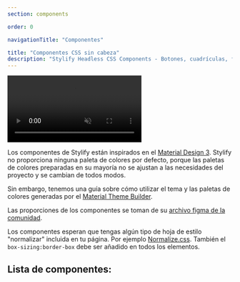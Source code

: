 ```yaml
---
section: components

order: 0

navigationTitle: "Componentes"

title: "Componentes CSS sin cabeza"
description: "Stylify Headless CSS Components - Botones, cuadrículas, formularios, animaciones, interruptores y mucho más. Copiar y pegar sin un framework CSS"
---
```



<video autoplay muted loop class="width:100% height:auto border-radius:8px">
	<source src="/videos/material-theme-builder.mp4" type="video/mp4" />
</video>

Los componentes de Stylify están inspirados en el [Material Design 3](https://m3.material.io/).
Stylify no proporciona ninguna paleta de colores por defecto, porque las paletas de colores preparadas en su mayoría no se ajustan a las necesidades del proyecto y se cambian de todos modos.

Sin embargo, tenemos una guía sobre cómo utilizar el tema y las paletas de colores generadas por el [Material Theme Builder](/es/snippets/snippets/material-theme).

Las proporciones de los componentes se toman de su [archivo figma de la comunidad](https://www.figma.com/file/DJMWYdOn4HyZ9GQqrGZfXD/Material-3-Design-Kit-(Community)?node-id=47909%3A2).

<Note>Los componentes esperan que tengas algún tipo de hoja de estilo "normalizar" incluida en tu página.
Por ejemplo [Normalize.css](https://necolas.github.io/normalize.css/).
También el `box-sizing:border-box` debe ser añadido en todos los elementos.</Note>

## Lista de componentes:
<ComponentsPreviewGrid selected={[]} />

